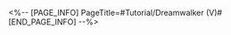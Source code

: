 <%-- [PAGE_INFO]
PageTitle=#Tutorial/Dreamwalker (V)#
[END_PAGE_INFO] --%>
{{Tutorial
|sort      = 609601
|title     = Dreamwalker (V)
|subtitle  = 
|type      = Adventure
|about     = 
|image1    = Tutorial Dreamwalker (V) 1.png{{subst:void|<!--$UPLOAD:<<SpriteOutput/TutorialPic/TutorialPage_609601.png>-<Tutorial Dreamwalker (V) 1.png>-<Tutorial Files>>-->}}
|text1     = You will occasionally discover some {{Color|h|nobold=1|scattered dream bubbles}} in the map. Due to them being {{Color|h|nobold=1|unconnected to passable platforms}}, these dream bubbles cannot form Bubble Bridges.
|image2    = Tutorial Dreamwalker (V) 2.png{{subst:void|<!--$UPLOAD:<<SpriteOutput/TutorialPic/TutorialPage_609602.png>-<Tutorial Dreamwalker (V) 2.png>-<Tutorial Files>>-->}}
|text2     = After interacting with the {{Color|h|nobold=1|Control Panel}}, the corresponding {{Color|h|nobold=1|Dream Modules}} and {{Color|h|nobold=1|their trajectory}} will be highlighted.
|image3    = Tutorial Dreamwalker (V) 3.png{{subst:void|<!--$UPLOAD:<<SpriteOutput/TutorialPic/TutorialPage_609603.png>-<Tutorial Dreamwalker (V) 3.png>-<Tutorial Files>>-->}}
|text3     = By {{Color|h|nobold=1|interacting}} with Control Panels, the Dream Module {{Color|h|nobold=1|can be moved along the designated trajectory}}. When moving the Dream Module, the scattered dream bubbles on its surface {{Color|h|nobold=1|will also move with it}}.
|image4    = Tutorial Dreamwalker (V) 4.png{{subst:void|<!--$UPLOAD:<<SpriteOutput/TutorialPic/TutorialPage_609604.png>-<Tutorial Dreamwalker (V) 4.png>-<Tutorial Files>>-->}}
|text4     = When the placement of the scattered dream bubbles {{Color|h|nobold=1|meets the requirements of forming a Bubble Bridge}}, these dream bubbles will {{Color|h|nobold=1|congeal}}. When this happens, {{Color|h|nobold=1|approach with a Bubble Charge}} to manifest a Bubble Bridge.
}}